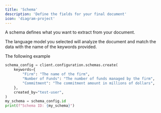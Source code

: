 ```yaml
---
title: 'Schema'
description: 'Define the fields for your final document'
icon: 'diagram-project'
---
```


A schema defines what you want to extract from your document. 

The language model you selected will analyze the document and match the data with the name of the keywords provided.


The following example 
```python add_schema.py
schema_config = client.configuration.schemas.create(
    keywords={
        "Firm": "The name of the firm",
        "Number of Funds": "The number of funds managed by the firm",
        "Commitment": "The commitment amount in millions of dollars",
    },
    created_by="test-user",
)
my_schema = schema_config.id
print(f"Schema ID: {my_schema}")
```